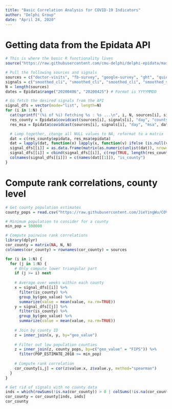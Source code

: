 ```yaml
---
title: "Basic Correlation Analysis for COVID-19 Indicators"
author: "Delphi Group"
date: "April 24, 2020"
---
```


Getting data from the Epidata API
===

```r
# This is where the basic R functionality lives
source("https://raw.githubusercontent.com/cmu-delphi/delphi-epidata/master/src/client/delphi_epidata.R")

# Pull the following sources and signals
sources = c("doctor-visits", "fb-survey", "google-survey", "ght", "quidel", "jhu-cases")
signals = c("smoothed_cli", "smoothed_cli", "smoothed_cli", "smoothed_search", "smoothed_tests_per_device", "jhu_confirmed_incidence")
N = length(sources)
dates = Epidata$range("20200406", "20200425") # Format is YYYYMMDD

# Go fetch the desired signals from the API
signal_dfs = vector(mode="list", length=N)
for (i in 1:N) {
  cat(sprintf("(%i of %i) Fetching %s : %s ...\n", i, N, sources[i], signals[i]))
  res_county = Epidata$covidcast(sources[i], signals[i], "day", "county", dates, "*")
  res_msa = Epidata$covidcast(sources[i], signals[i], "day", "msa", dates, "*")

  # Lump together, change all NULL values to NA, reformat to a matrix
  dat = c(res_county$epidata, res_msa$epidata)
  dat = lapply(dat, function(x) lapply(x, function(v) ifelse (is.null(v), NA, v)))
  signal_dfs[[i]] = as.data.frame(matrix(as.numeric(unlist(dat)), nrow=length(dat), byrow=TRUE))
  signal_dfs[[i]] = cbind(signal_dfs[[i]], c(rep(TRUE, length(res_county$epidata)), rep(FALSE, length(res_msa$epidata))))
  colnames(signal_dfs[[i]]) = c(names(dat[[1]]), "is_county")
}
```

Compute rank correlations, county level
===

```r
# Get county population estimates 
county_pops = read.csv("https://raw.githubusercontent.com/JieYingWu/COVID-19_US_County-level_Summaries/master/data/counties.csv")[,c("FIPS","POP_ESTIMATE_2018")]

# Minimum population to consider for a county
min_pop = 500000 

# Compute pairwise rank correlations
library(dplyr)
cor_county = matrix(NA, N, N)
colnames(cor_county) = rownames(cor_county) = sources

for (i in 1:N) {
  for (j in 1:N) {
    # Only compute lower triangular part
    if (j >= i) next
    
    # Average over weeks within each county
    x = signal_dfs[[i]] %>% 
      filter(is_county) %>%
      group_by(geo_value) %>%
      summarize(value = mean(value, na.rm=TRUE))
    y = signal_dfs[[j]] %>% 
      filter(is_county) %>%
      group_by(geo_value) %>%
      summarize(value = mean(value, na.rm=TRUE))
    
    # Join by county ID 
    z = inner_join(x, y, by="geo_value")
    
    # Filter out low population counties
    z = inner_join(z, county_pops, by=c("geo_value" = "FIPS")) %>%
      filter(POP_ESTIMATE_2018 >= min_pop)
    
    # Compute rank correlation
    cor_county[i,j] = cor(z$value.x, z$value.y, method="spearman")
  }
}

# Get rid of signals with no county data
inds = which(rowSums(!is.na(cor_county)) > 0 | colSums(!is.na(cor_county)) > 0)
cor_county = cor_county[inds, inds]
cor_county
```
